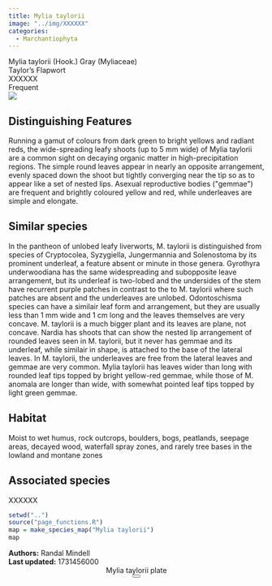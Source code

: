 ```yaml
---
title: Mylia taylorii
image: "../img/XXXXXX"
categories:
  - Marchantiophyta
---
```


<div class="info-panel">
 <div class="info-top">
  <div class="taxon-scientific"><span class="taxon-name">Mylia taylorii</span> <span class="taxon-authority">(Hook.) Gray</span> <span class="taxon-family">(Myliaceae)</span></div>
  <div class="taxon-common">Taylor's Flapwort</div>
 </div>
 <div class="info-bottom">
  <div class="taxon-qnd">XXXXXX</div>
  <div class="taxon-abundance">Frequent</div>
 </div>
</div>
<div class="imerss-content-frame">
 <div class="imerss-image-header">
  <div class="imerss-image-holder imerss-column-left" data-toggle="tooltip" style="background-image: url(../img/XXXXXX)" title="XXXXXX">
  </div>

  <div class="imerss-image-holder imerss-column-right" data-toggle="tooltip" style="background-image: url(../img/XXXXXX)" title="XXXXXX">
  </div>
 
 </div>
 <div class="imerss-content-lower">
  <div class="imerss-column-left">
  <div class="tab-microscope" data-micromodal-trigger="modal-plate">
  <img src="../img/bryo guide microscope.png"/>
  </div>

<h2>Distinguishing Features</h2>

Running a gamut of colours from dark green to bright yellows and radiant reds, the wide-spreading leafy shoots (up to 5 mm wide) of Mylia taylorii are a common sight on decaying organic matter in high-precipitation regions. The simple round leaves appear in nearly an opposite arrangement, evenly spaced down the shoot but tightly converging near the tip so as to appear like a set of nested lips. Asexual reproductive bodies (&quot;gemmae&quot;) are frequent and brightly coloured yellow and red, while underleaves are simple and elongate. 

<h2>Similar species</h2>

In the pantheon of unlobed leafy liverworts, M. taylorii is distinguished from species of Cryptocolea, Syzygiella, Jungermannia and Solenostoma by its prominent underleaf, a feature absent or minute in those genera. Gyrothyra underwoodiana has the same widespreading and subopposite leave arrangement, but its underleaf is two-lobed and the undersides of the stem have recurrent purple patches in contrast to the to M. taylorii where such patches are absent and the underleaves are unlobed. Odontoschisma species can have a similair leaf form and arrangement, but they are usually less than 1 mm wide and 1 cm long and the leaves themselves are very concave. M. taylorii is a much bigger plant and its leaves are plane, not concave. Nardia has shoots that can show the nested lip arrangement of rounded leaves seen in M. taylorii, but it never has gemmae and its underleaf, while similair in shape, is attached to the base of the lateral leaves. In M. taylorii, the underleaves are free from the lateral leaves and gemmae are very common. Mylia taylorii has leaves wider than long with rounded leaf tips topped by bright yellow-red gemmae, while those of M. anomala are longer than wide, with somewhat pointed leaf tips topped by light green gemmae. 

<h2>Habitat</h2>

Moist to wet humus, rock outcrops, boulders, bogs, peatlands, seepage areas, decayed wood, waterfall spray zones, and rarely tree bases in the lowland and montane zones

<h2>Associated species</h2>

XXXXXX
</div>

<div class="imerss-column-right">

<div class="imerss-image-holder imerss-column-right" data-toggle="tooltip" style="background-image: url(../img/XXXXX)" title="XXXXX">
</div>

<div class="imerss-map-holder">
```r
setwd("..")
source("page_functions.R")
map = make_species_map("Mylia taylorii")
map
```
</div>

</div>

</div>
</div>

<div class="taxon-footer">
 <div class="taxon-authors"><b>Authors:</b> <span>Randal Mindell</span></div>
 <div class="taxon-update"><b>Last updated:</b> <span>1731456000</span></div>
</div>

<div class="modal micromodal-slide" id="modal-plate" aria-hidden="true">
 <div class="modal__overlay" tabindex="-1" data-micromodal-close>
  <div class="modal__container" role="dialog" aria-modal="true" aria-labelledby="modal-plate-title" >
   <header class="modal__header">
   <div class="modal__title" id="modal-plate-title">
  Mylia taylorii plate
   </div>
   <button class="modal__close" aria-label="Close" data-micromodal-close></button>
   </header>
  <div class="modal__content" id="modal-plate-content">
   <div class="imerss-image-holder" data-toggle="tooltip" style="background-image: url(../img/XXXXX)" title="XXXXX">
  </div>
  </div>
  </div>
 </div>
</div>

<script src="../js/micromodal.min.js"></script>
<link href="../css/style-taxon.css" rel="stylesheet">
<link href="../css/micromodal.css" rel="stylesheet">

<script>
MicroModal.init();
</script>

